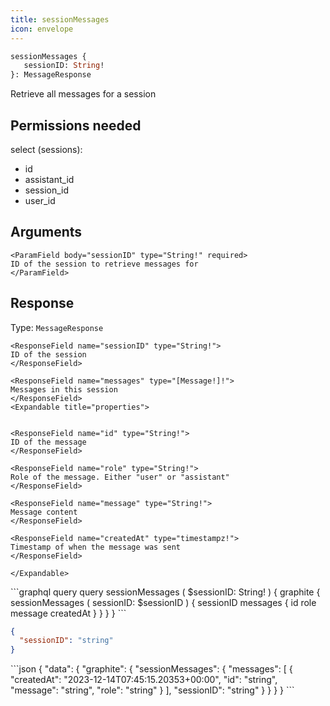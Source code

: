 ```yaml
---
title: sessionMessages
icon: envelope
---
```


```graphql
sessionMessages {
   sessionID: String! 
}: MessageResponse
```

Retrieve all messages for a session

## Permissions needed

select (sessions):
- id
- assistant_id
- session_id
- user_id


## Arguments



    <ParamField body="sessionID" type="String!" required>
    ID of the session to retrieve messages for
    </ParamField>



## Response

Type: `MessageResponse`





    
    <ResponseField name="sessionID" type="String!">
    ID of the session
    </ResponseField>
    
    <ResponseField name="messages" type="[Message!]!">
    Messages in this session
    </ResponseField>
    <Expandable title="properties">
    
    
    <ResponseField name="id" type="String!">
    ID of the message
    </ResponseField>
    
    <ResponseField name="role" type="String!">
    Role of the message. Either "user" or "assistant"
    </ResponseField>
    
    <ResponseField name="message" type="String!">
    Message content
    </ResponseField>
    
    <ResponseField name="createdAt" type="timestampz!">
    Timestamp of when the message was sent
    </ResponseField>
    
    </Expandable>
    
    



<RequestExample>
```graphql query
query sessionMessages (
  $sessionID: String!
) {
  graphite {
    sessionMessages (
      sessionID: $sessionID
    ) {
      sessionID
      messages {
        id
        role
        message
        createdAt
        }
    }
  }
}
```

```json variables
{
  "sessionID": "string"
}
```
</RequestExample>

<ResponseExample>
```json
{
  "data": {
    "graphite": {
      "sessionMessages": {
        "messages": [
          {
            "createdAt": "2023-12-14T07:45:15.20353+00:00",
            "id": "string",
            "message": "string",
            "role": "string"
          }
        ],
        "sessionID": "string"
      }
    }
  }
}
```
</ResponseExample>
